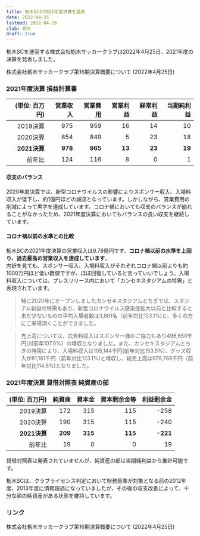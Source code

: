 ```yaml
---
title: 栃木SCが2021年度決算を発表
date: 2022-04-25
lastmod: 2022-04-26
club: 栃木
draft: true
---
```


栃木SCを運営する株式会社栃木サッカークラブは2022年4月25日、2021年度の決算を発表しました。

<PanelLink to="https://www.tochigisc.jp/info/info_220425">
  株式会社栃木サッカークラブ第16期決算概要について (2022年4月25日)
</PanelLink>

### 2021年度決算 損益計算書

| (単位: 百万円) | 営業収入 | 営業費用 | 営業利益 | 経常利益 | 当期純利益 |
|-------:|-----:|-----:|------:|------:|-------:|
| 2019決算 | 975  | 959  | 16   | 14   | 10    |
| 2020決算 | 854  | 849  | 5    | 23   | 18    |
| **2021決算** | **978**  | **965**  | **13**   | **23**   | **19**    |
| 前年比    | <Diff>124</Diff>  | <Diff>116</Diff>  | <Diff>8</Diff>    | 0    | <Diff>1</Diff>     |

#### 収支のバランス

2020年度決算では、新型コロナウイルスの影響によりスポンサー収入、入場料収入が低下し、約1億円ほどの減収となっています。しかしながら、営業費用の削減によって黒字を達成しています。コロナ禍においても収支のバランスが崩れることがなかったため、2021年度決算においてもバランスの良い収支を継続しています。

#### コロナ禍以前の水準との比較

栃木SCの2021年度決算の営業収入は9.78億円です。**コロナ禍以前の水準を上回り、過去最高の営業収入を達成しています**。  
内訳を見ても、スポンサー収入、入場料収入がそれぞれコロナ禍以前よりも約1000万円ほど低い数値ですが、ほぼ回復していると言っていいでしょう。入場料収入については、プレスリリース内において「カンセキスタジアムの特需」と表現されています。

> 特に2020年にオープンしましたカンセキスタジアムとちぎでは、スタジアム新設の特需もあり、新型コロナウイルス感染症拡大以前と比較すると未だ少ないものの平均入場者数は3,861名（前年対比153.1%)と、多くの方にご来場頂くことができました。

> 売上高については、広告料収入はスポンサー様のご協力もあり496,650千円(対前年107.0%）の増収となりました。また、カンセキスタジアムとちぎの特需により、入場料収入は105,144千円(前年対比153.5%)、グッズ収入が81,181千円（前年対比123.1%)と増収し、総売上高は979,788千円（前年対比114.6%)となりました。

### 2021年度決算 貸借対照表 純資産の部

| (単位: 百万円) | 純資産 | 資本金 | 資本剰余金等 | 利益剰余金 |
|----------:|-----:|-----:|--------:|-------:|
| 2019決算    | 172 | 315 | 115    | -258  |
| 2020決算    | 190 | 315 | 115    | -240  |
| **2021決算**    | **209** | **315** | **115** | **-221**  |
| 前年比       | <Diff>19</Diff>  | 0   | 0      | <Diff>19</Diff>    |

<Alert severity="warning">
  貸借対照表は発表されていませんが、純資産の部は当期純利益から推計可能です。
</Alert>

栃木SCは、クラブライセンス判定において財務基準が対象となる前の2012年度、2013年度に債務超過になっていましたが、その後の収支改善によって、十分な額の純資産がある状態を維持しています。

### リンク

<PanelLink to="https://www.tochigisc.jp/info/info_220425">
  株式会社栃木サッカークラブ第16期決算概要について (2022年4月25日)
</PanelLink>
